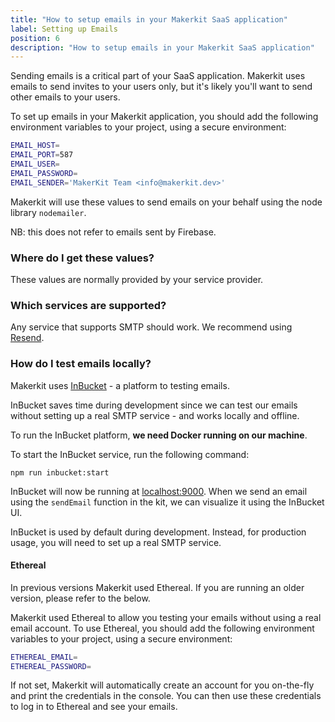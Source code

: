 ```yaml
---
title: "How to setup emails in your Makerkit SaaS application"
label: Setting up Emails
position: 6
description: "How to setup emails in your Makerkit SaaS application"
---
```


Sending emails is a critical part of your SaaS application. Makerkit uses emails to send invites to your users only, but it's likely you'll want to send other emails to your users.

To set up emails in your Makerkit application, you should add the following environment variables to your project, using a secure environment:

```bash
EMAIL_HOST=
EMAIL_PORT=587
EMAIL_USER=
EMAIL_PASSWORD=
EMAIL_SENDER='MakerKit Team <info@makerkit.dev>'
```

Makerkit will use these values to send emails on your behalf using the node library `nodemailer`.

NB: this does not refer to emails sent by Firebase.

### Where do I get these values?

These values are normally provided by your service provider.

### Which services are supported?

Any service that supports SMTP should work. We recommend using [Resend](https://resend.com/).

### How do I test emails locally?

Makerkit uses [InBucket](https://inbucket.org) - a platform to testing emails.

InBucket saves time during development since we can test
our emails without setting up a real SMTP service - and works locally and
offline.

To run the InBucket platform, **we need Docker running on our machine**.

To start the InBucket service, run the following command:

```
npm run inbucket:start
```

InBucket will now be running at [localhost:9000](http://localhost:9000). When we send an email using the
`sendEmail` function in the kit, we can visualize it using the InBucket UI.

InBucket is used by default during development. Instead, for production
usage, you will need to set up a real SMTP service.

#### Ethereal

In previous versions Makerkit used Ethereal. If you are running an older version, please refer to the below.

Makerkit used Ethereal to allow you testing your emails without using a real
email account. To use Ethereal, you should add the following environment variables to your project, using a secure environment:

```bash
ETHEREAL_EMAIL=
ETHEREAL_PASSWORD=
```

If not set, Makerkit will automatically create an account for you on-the-fly and print the credentials in the console. You can then use these credentials to log in to Ethereal and see your emails.
